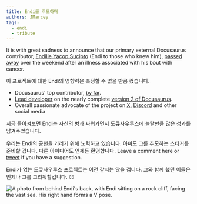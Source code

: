 ```yaml
---
title: Endi를 추모하며
authors: JMarcey
tags:
  - endi
  - tribute
---
```


It is with great sadness to announce that our primary external Docusaurus contributor, [Endilie Yacop Sucipto](https://github.com/endiliey) (Endi to those who knew him), [passed away](https://give.asia/campaign/help_endi_beat_cancer#/updates) over the weekend after an illness associated with his bout with cancer.

<!--truncate-->

이 프로젝트에 대한 Endi의 영향력은 측정할 수 없을 만큼 컸습니다.

- Docusaurus' top contributor, [by far](https://github.com/facebook/docusaurus/graphs/contributors).
- [Lead developer](https://docusaurus.io/blog/2018/09/11/Towards-Docusaurus-2) on the nearly complete [version 2 of Docusaurus](https://docusaurus.io/blog/2019/12/30/docusaurus-2019-recap).
- Overall passionate advocate of the project on [X](https://x.com/endiliey), [Discord](https://discord.gg/docusaurus) and other social media

지금 돌이켜보면 Endi는 자신의 병과 싸워가면서 도큐사우루스에 놀랄만큼 많은 성과를 남겨주었습니다.

우리는 Endi의 공헌을 기리기 위해 노력하고 있습니다. 아마도 그를 추모하는 스티커를 준비할 겁니다. 다른 아이디어도 언제든 환영합니다. Leave a comment here or [tweet](https://x.com/docusaurus) if you have a suggestion.

Endi가 없는 도큐사우루스 프로젝트는 이전 같지는 않을 겁니다. 그와 함께 했던 이들은 언제나 그를 그리워할겁니다. 😔

![A photo from behind Endi's back, with Endi sitting on a rock cliff, facing the vast sea. His right hand forms a V pose.](/img/endi.jpg)
